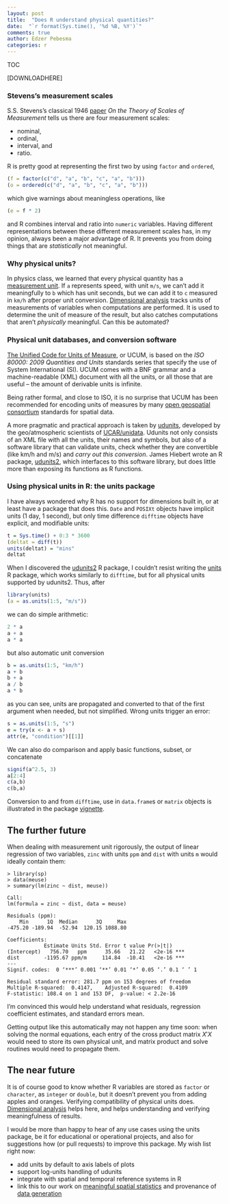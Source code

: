 ```yaml
---
layout: post
title:  "Does R understand physical quantities?"
date:  "`r format(Sys.time(), '%d %B, %Y')`"
comments: true
author: Edzer Pebesma
categories: r
---
```

<script src="https://cdn.mathjax.org/mathjax/latest/MathJax.js?config=TeX-AMS-MML_HTMLorMML" type="text/javascript"></script>

TOC

[DOWNLOADHERE]

### Stevens's measurement scales 

S.S. Stevens's classical 1946
[paper](http://psychology.okstate.edu/faculty/jgrice/psyc3214/Stevens_FourScales_1946.pdf)
_On the Theory of Scales of Measurement_ tells us there are four
measurement scales:

* nominal,
* ordinal,
* interval, and
* ratio.

R is pretty good at representing the first two by using `factor` and
`ordered`, 
```r
(f = factor(c("d", "a", "b", "c", "a", "b")))
(o = ordered(c("d", "a", "b", "c", "a", "b")))
```
which give warnings about meaningless operations, like
```r
(e = f * 2)
```
and R combines interval and ratio into `numeric` variables. Having
different representations between these different measurement scales
has, in my opinion, always been a major advantage of R. It prevents you
from doing things that are  _statistically_ not meaningful.

### Why physical units?

In physics class, we learned that every physical quantity has a
[measurement unit](https://en.wikipedia.org/wiki/Units_of_measurement).
If `a` represents speed, with unit `m/s`, we can't add it
meaningfully to `b` which has unit seconds, but we can add it to `c`
measured in `km/h` after proper unit conversion.  [Dimensional
analysis](https://en.wikipedia.org/wiki/Dimensional_analysis)
tracks units of measurements of variables when computations are
performed. It is used to determine the unit of measure of the result,
but also catches computations that aren't  _physically_ meaningful.
Can this be automated?

### Physical unit databases, and conversion software

[The Unified Code for Units of Measure](http://unitsofmeasure.org/trac), or UCUM,
is based on the _ISO 80000: 2009 Quantities and Units_ standards series
that specify the use of System International (SI). UCUM comes with
a BNF grammar and a machine-readable (XML) document with all the
units, or all those that are useful -- the amount of derivable
units is infinite.

Being rather formal, and close to ISO, it is no surprise that UCUM
has been recommended for encoding units of measures by many [open
geospatial consortium](http://www.opengeospatial.org/) standards
for spatial data.

A more pragmatic and practical approach is taken
by [udunits](https://www.unidata.ucar.edu/software/udunits/),
developed by the geo/atmospheric scientists of
[UCAR/unidata](https://www.unidata.ucar.edu/). Udunits not only
consists of an XML file with all the units, their names and
symbols, but also of a software library that can validate units,
check whether they are convertible (like km/h and m/s) and _carry
out this conversion_.  James Hiebert wrote an R package,
[udunits2](https://cran.r-project.org/package=udunits2), which
interfaces to this software library, but does little more than
exposing its functions as R functions.

### Using physical units in R: the units package

I have always wondered why R has no support for dimensions built
in, or at least have a package that does this. `Date` and `POSIXt`
objects have implicit units (1 day, 1 second), but only time 
difference `difftime` objects have explicit, and modifiable units:
```r
t = Sys.time() + 0:3 * 3600
(deltat = diff(t))
units(deltat) = "mins"
deltat
```

When I discovered the
[udunits2](https://cran.r-project.org/package=udunits2)
R package, I couldn't resist writing the
[units](https://cran.r-project.org/package=units) R package, which
works similarly to `difftime`, but for all physical units supported
by udunits2. Thus, after
```r
library(units)
(a = as.units(1:5, "m/s"))
```
we can do simple arithmetic:
```r
2 * a
a + a
a * a
```
but also automatic unit conversion
```r
b = as.units(1:5, "km/h")
a + b
b + a
a / b
a * b
```
as you can see, units are propagated and converted to that of
the first argument when needed, but not simplified. Wrong units trigger
an error:
```r
s = as.units(1:5, "s")
e = try(x <- a + s)
attr(e, "condition")[[1]]
```
We can also do comparison and apply basic functions, subset, or concatenate
```r
signif(a^2.5, 3)
a[2:4]
c(a,b)
c(b,a)
```
Conversion to and from `difftime`, use in `data.frame`s
or `matrix` objects is illustrated in the package
[vignette](https://cran.r-project.org/web/packages/units/vignettes/units.html).


## The further future

When dealing with measurement unit rigorously, the
output of linear regression of two variables, `zinc` with units
`ppm` and `dist` with units `m` would ideally contain them:
```
> library(sp)
> data(meuse)
> summary(lm(zinc ~ dist, meuse))

Call:
lm(formula = zinc ~ dist, data = meuse)

Residuals (ppm):
    Min      1Q  Median      3Q     Max 
-475.20 -189.94  -52.94  120.15 1088.80 

Coefficients:
            Estimate Units Std. Error t value Pr(>|t|)    
(Intercept)   756.70   ppm      35.66   21.22   <2e-16 ***
dist        -1195.67 ppm/m     114.84  -10.41   <2e-16 ***
---
Signif. codes:  0 ‘***’ 0.001 ‘**’ 0.01 ‘*’ 0.05 ‘.’ 0.1 ‘ ’ 1

Residual standard error: 281.7 ppm on 153 degrees of freedom
Multiple R-squared:  0.4147,	Adjusted R-squared:  0.4109 
F-statistic: 108.4 on 1 and 153 DF,  p-value: < 2.2e-16
```
I'm convinced this would help understand what residuals, regression
coefficient estimates, and standard errors mean.

Getting output like this automatically may not happen any time soon:
when solving the normal equations, each entry of the cross product
matrix $X'X$ would need to store its own physical unit, and matrix
product and solve routines would need to propagate them.

## The near future

It is of course good to know whether R variables are stored
as `factor` or `character`, as `integer` or `double`, but it
doesn't prevent you from adding apples and oranges. Verifying
compatibility of physical units does.  [Dimensional
analysis](https://en.wikipedia.org/wiki/Dimensional_analysis)
helps here, and helps understanding and verifying meaningfulness
of results.

I would be more than happy to hear of any use cases using the units
package, be it for educational or operational projects, and also
for suggestions how (or pull requests) to improve this package. My
wish list right now:

* add units by default to axis labels of plots
* support log-units handling of udunits
* integrate with spatial and temporal reference systems in R
* link this to our work on [meaningful spatial statistics](http://www.sciencedirect.com/science/article/pii/S1364815213001977) and provenance of [data generation](http://ifgi.uni-muenster.de/~epebe_01/generativealgebra.pdf)

